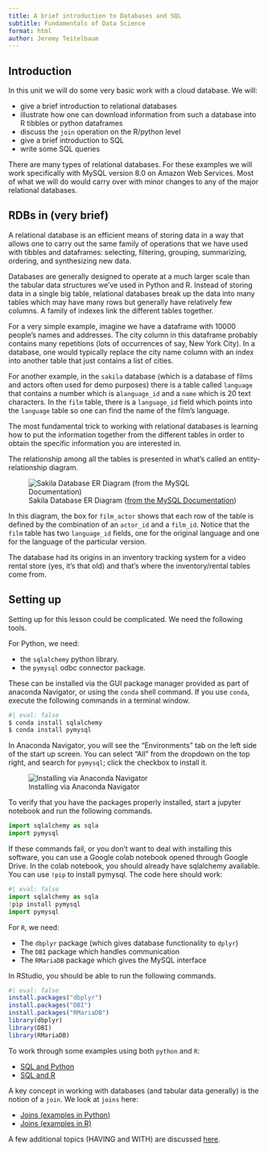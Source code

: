 ```yaml
---
title: A brief introduction to Databases and SQL
subtitle: Fundamentals of Data Science
format: html
author: Jeremy Teitelbaum
---
```


## Introduction

In this unit we will do some very basic work with a cloud database.  We will:

- give a brief introduction to relational databases
- illustrate how one can download information from such a database into R tibbles
  or python dataframes
- discuss the `join` operation on the R/python level
- give a brief introduction to SQL
- write some SQL queries 

There are many types of relational databases.  For these examples we will work specifically with MySQL version 8.0 on Amazon Web Services. 
Most of what we will do would carry over with minor changes to any of the major relational databases.

## RDBs in (very brief)

A relational database is an efficient means of storing data in a way that allows one to carry out the same family
of operations that we have used with tibbles and dataframes: selecting, filtering, grouping, summarizing, ordering, and synthesizing
new data.  

Databases are generally designed to operate at a much larger scale than the tabular data structures we've used in Python
and R.  Instead of storing data in a single big table, relational databases break up the data into many tables which may have
many rows but generally have relatively few columns.  A family of indexes link the different tables together.

For a very simple example, imagine we have a dataframe with 10000 people's names and addresses.  The city column in this dataframe
probably contains many repetitions (lots of occurrences of say, New York City).  In a database, one would typically replace the
city name column with an index into another table that just contains a list of cities. 

For another example, in the `sakila` database (which is a database of films and actors often used for demo purposes) there is a table
called `language` that contains a number which is a`language_id` and a `name` which is 20 text characters.  In the `film` table,
there is a `language_id` field which points into the `language` table so one can find the name of the film's language.

The most fundamental trick to working with relational databases is learning how to put the information together from the different tables
in order to obtain the specific information you are interested in. 

The relationship among all the tables is presented in what's called an entity-relationship diagram.

![Sakila Database ER Diagram ([from the MySQL Documentation](https://docs.oracle.com/cd/E17952_01/workbench-en/wb-documenting-sakila.html))](img/wb-sakila-eer.png)


In this diagram, the box for `film_actor` shows that each row of the table is defined by the combination
of an `actor_id` and a `film_id`.  Notice that the `film` table has two `language_id` fields, one
for the original language and one for the language of the particular version.

The database had its origins in an inventory tracking system for a video rental store (yes, it's that old) and that's where the inventory/rental tables come from.

## Setting up

Setting up for this lesson could be complicated.  We need the following tools.

For Python, we need:

  - the `sqlalchemy` python library.  
  - the `pymysql` odbc connector package.

These can be installed via the GUI package manager provided as part of anaconda Navigator,
or using the `conda` shell command.  If you use `conda`, execute the following commands in a terminal window.

```python
#| eval: false
$ conda install sqlalchemy
$ conda install pymysql
```

In Anaconda Navigator, you will see the "Environments" tab on the
left side of the start up screen. You can select "All" from the dropdown on the top right, and
search for `pymysql`; click the checkbox to install it. 

![Installing via Anaconda Navigator](./img/pymysql.png)

To verify that you have the packages properly installed, start a jupyter notebook and run the following
commands.

```python
import sqlalchemy as sqla
import pymysql
```

If these commands fail, or you don't want to deal with installing this software, you 
can use a Google colab notebook opened through Google Drive.  In the colab notebook,
you should already have sqlalchemy available.  You can use `!pip` to install pymysql.
The code here should work:

```python
#| eval: false
import sqlalchemy as sqla
!pip install pymysql
import pymysql
```

For `R`, we need:

  - The `dbplyr` package (which gives database functionality to `dplyr`)
  - The `DBI` package which handles communication
  - The `RMariaDB` package which gives the MySQL interface

In RStudio, you should be able to run the following commands.

```r
#| eval: false
install.packages("dbplyr")
install.packages("DBI")
install.packages("RMariaDB")
library(dbplyr)
library(DBI)
library(RMariaDB)
```

To work through some examples using both `python` and `R`:

- [SQL and Python](sql_python.qmd)
- [SQL and R](sql_r.qmd)

A key concept in working with databases (and tabular data generally) is the notion
of a `join`.  We look at `joins` here:

- [Joins (examples in Python)](sql_joins.qmd)
- [Joins (examples in R)](sql_joins_r.qmd)

A few additional topics (HAVING and WITH) are discussed [here](sql_additional.qmd).